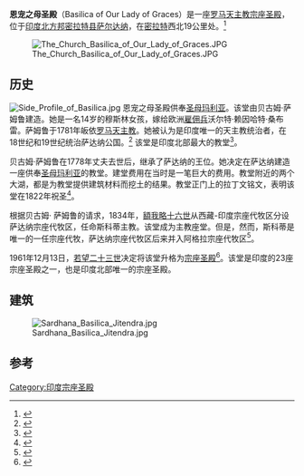 {{Infobox religious building|name=恩宠之母圣殿|religious_affiliation=[[罗马天主教|罗马天主教]]|image=Front Facade of Basilica of Our Lady of Graces.jpg|location=[[印度|印度]][[北方邦|北方邦]][[密拉特县|密拉特县]][[萨尔达纳|萨尔达纳]] |status=[[宗座圣殿|宗座圣殿]]|patron=恩宠之母|groundbreaking=1809|completed=1822|materials=[[大理石|大理石]]}}

'''恩宠之母圣殿'''（Basilica of Our Lady of Graces）是一座[[罗马天主教|罗马天主教]][[宗座圣殿|宗座圣殿]]，位于[[印度|印度]][[北方邦|北方邦]][[密拉特县|密拉特县]][[萨尔达纳|萨尔达纳]]，在[[密拉特|密拉特]]西北19公里处。<ref>{{Cite journal | url = https://books.google.com/?id=oXWAEjcG-FsC&pg=PA20&dq=sardhana+church#v=onepage&q=sardhana%20church&f=false | title = Tourism Marketing | isbn = 9788131731826 | author1 = Devashish | first1 = Dasgupta | year = 2011}}</ref> 

[[File:The_Church_Basilica_of_Our_Lady_of_Graces.JPG|left]]

==历史==
[[File:Side_Profile_of_Basilica.jpg|thumb]]
恩宠之母圣殿供奉[[圣母玛利亚|圣母玛利亚]]。该堂由贝古姆·萨姆鲁建造。她是一名14岁的穆斯林女孩，嫁给欧洲[[雇佣兵|雇佣兵]]沃尔特·赖因哈特·桑布雷。萨姆鲁于1781年皈依[[罗马天主教|罗马天主教]]。她被认为是印度唯一的天主教统治者，在18世纪和19世纪统治萨达纳公国。<ref>{{cite web|title= The Sardhana Project|url= http://www.sardhana.org.uk/|access-date= 2020-11-16|archive-date= 2009-09-03|archive-url= https://web.archive.org/web/20090903144304/http://www.sardhana.org.uk/|dead-url= no}}</ref> 该堂是印度北部最大的教堂<ref name="SardhanaBasilica">{{cite web|url=http://www.sardhana.org.uk/basilica.htm|title=Basilica of Our Lady of Graces (1)|publisher=sardhana.org.uk|accessdate=2014-06-06|archive-date=2020-08-10|archive-url=https://web.archive.org/web/20200810151723/http://www.sardhana.org.uk/basilica.htm|dead-url=no}}</ref>。

贝古姆·萨姆鲁在1778年丈夫去世后，继承了萨达纳的王位。她决定在萨达纳建造一座供奉[[圣母玛利亚|圣母玛利亚]]的教堂。建堂费用在当时是一笔巨大的费用。教堂附近的两个大湖，都是为教堂提供建筑材料而挖土的结果。教堂正门上的拉丁文铭文，表明该堂在1822年祝圣<ref>{{cite web|title= The Church Basilica of Our Lady of Graces, Sardhana|url= http://sardhanachurch.org|access-date= 2021-10-02|archive-date= 2021-01-22|archive-url= https://web.archive.org/web/20210122184401/http://sardhanachurch.org/|dead-url= no}}</ref>。

根据贝古姆· 萨姆鲁的请求，1834年，[[額我略十六世|額我略十六世]]从西藏-印度宗座代牧区分设萨达纳宗座代牧区，任命斯科蒂主教。该堂成为主教座堂。但是，然而，斯科蒂是唯一的一任宗座代牧，萨达纳宗座代牧区后来并入阿格拉宗座代牧区<ref>{{cite book|last1=Leonard Fernando, G. Gispert-Sauch|title=Christianity in India: Two Thousand Years of Faith|date=2004|publisher=Penguin Books India|page=224|url=https://books.google.com/books?id=7dgYjLCSa0wC|accessdate=25 May 2015}}</ref>。

1961年12月13日，[[若望二十三世|若望二十三世]]决定将该堂升格为[[宗座圣殿|宗座圣殿]]<ref name="tribuneindia">{{cite web|url=http://www.tribuneindia.com/2007/20071111/spectrum/main5.htm|title=The Sunday Tribune - Spectrum|publisher=tribuneindia.com|accessdate=2014-06-06|archive-date=2020-08-13|archive-url=https://web.archive.org/web/20200813032155/https://www.tribuneindia.com/2007/20071111/spectrum/main5.htm|dead-url=no}}</ref>。该堂是印度的23座宗座圣殿之一，也是印度北部唯一的宗座圣殿。

==建筑==
[[File:Sardhana_Basilica_Jitendra.jpg|thumb]]

==参考==
{{Reflist}}
{{印度宗座圣殿}}
[[Category:印度宗座圣殿|Category:印度宗座圣殿]]